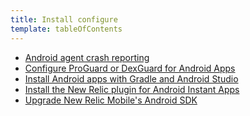 ```yaml
---
title: Install configure
template: tableOfContents
---
```


* [Android agent crash reporting](/docs/mobile-monitoring/new-relic-mobile-android/install-configure/android-agent-crash-reporting)
* [Configure ProGuard or DexGuard for Android Apps](/docs/mobile-monitoring/new-relic-mobile-android/install-configure/configure-proguard-or-dexguard-android-apps)
* [Install Android apps with Gradle and Android Studio](/docs/mobile-monitoring/new-relic-mobile-android/install-configure/install-android-apps-gradle-android-studio)
* [Install the New Relic plugin for Android Instant Apps](/docs/mobile-monitoring/new-relic-mobile-android/install-configure/install-new-relic-plugin-android-instant-apps)
* [Upgrade New Relic Mobile's Android SDK](/docs/mobile-monitoring/new-relic-mobile-android/install-configure/upgrade-new-relic-mobiles-android-sdk)
